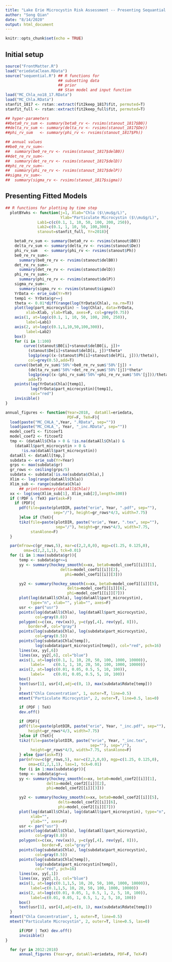 ---
title: "Lake Erie Microcystin Risk Assessment -- Presenting Sequantial Updating Results"
author: "Song Qian"
date: "8/14/2020"
output: html_document
---

```{r setup, include=FALSE}
knitr::opts_chunk$set(echo = TRUE)
```
## Initial setup
```{r}
source("FrontMatter.R")
load("eriedataClean.RData")
source("sequential.R") ## R functions for 
                       ## subsetting data
                       ## prior
                       ## Stan model and input function
load("MC_Chla_no18_17.RData")
load("MC_Chla.RData")
stanfit_1817 <- rstan::extract(fit2keep_1817$fit, permuted=T)
stanfit_full <- rstan::extract(fit2keep_full$fit, permuted=T)

## hyper-parameters
##beta0_rv_sum <- summary(beta0_rv <- rvsims(stanout_1817$B0))
##delta_rv_sum <- summary(delta_rv <- rvsims(stanout_1817$De))
##phi_rv_sum   <- summary(phi_rv <- rvsims(stanout_1817$Ph))

## annual values
##be0_re_rv_sum<- 
##  summary(be0_re_rv <- rvsims(stanout_1817$delB0))
##det_re_rv_sum<- 
##  summary(det_re_rv <- rvsims(stanout_1817$delD))
##phi_re_rv_sum<- 
##  summary(phi_re_rv <- rvsims(stanout_1817$delP))
##sigma_rv_sum<- 
##  summary(sigma_rv <- rvsims(stanout_1817$sigma))
```

## Presenting Fitted Models

```{r}
## R functions for plotting by time step
  plotBYwks <- function(j=1, Xlab="Chla ($\\mu$g/L)",
                        Ylab="Particulate Microcystin ($\\mu$g/L)",
  			  Lab1=c(c(0.1, 1, 10, 50, 100, 200, 250)),
	  		  Lab2=c(0.1, 1, 10, 50, 100,300), 
  			  stanout=stanfit_full, Yr=2018){

    beta0_rv_sum <- summary(beta0_rv <- rvsims(stanout$B0))
    delta_rv_sum <- summary(delta_rv <- rvsims(stanout$De))
    phi_rv_sum   <- summary(phi_rv <- rvsims(stanout$Ph))
    be0_re_rv_sum<- 
      summary(be0_re_rv <- rvsims(stanout$delB0))
    det_re_rv_sum<- 
      summary(det_re_rv <- rvsims(stanout$delD))
    phi_re_rv_sum<- 
      summary(phi_re_rv <- rvsims(stanout$delP))
    sigma_rv_sum<- 
      summary(sigma_rv <- rvsims(stanout$sigma))
    YrData <- erie_sub(Yr=Yr)
	temp1 <- YrData$gr==j
	theta <- 0.01*diff(range(log(YrData$Chla), na.rm=T))
	plot(log(part_microcystin) ~ log(Chla), data=YrData,
	     xlab=Xlab, ylab=Ylab, axes=F, col=grey(0.75))
	axis(1, at=log(c(0.1, 1, 10, 50, 100, 200, 250)),
	     label=Lab1)
	axis(2, at=log(c(0.1,1,10,50,100,300)),
	     label=Lab2)
	box()
	for (i in 1:100)
	    curve((stanout$B0[i]+stanout$delB0[i, j])+
		  (stanout$De[i]+stanout$delD[i, j])*theta*
		  log1p(exp((x-(stanout$Ph[i]+stanout$delP[i, j]))/theta)),
		  col=grey(0.5),add=T)
	curve((beta0_rv_sum$'50%'+be0_re_rv_sum$'50%'[j]) +
	      (delta_rv_sum$'50%'+det_re_rv_sum$'50%'[j])*theta*
	      log1p(exp((x-(phi_rv_sum$'50%'+phi_re_rv_sum$'50%'[j]))/theta)),
	      add=T)
	points(log(YrData$Chla)[temp1],
	       log(YrData$part_microcystin)[temp1],
	       col="red")
	invisible()    
}

annual_figures <- function(Year=2018,  dataAll=eriedata, 
                           PDF=F, TeX=F){
  load(paste("MC_CHLA_",Year, ".RData", sep=""))
  load(paste("MC_CHLA_", Year, "_inc.RData", sep=""))
  model_coef1 <- fitcoef1
  model_coef2 <- fitcoef2
  tmp <- (dataAll$Chla > 0 & !is.na(dataAll$Chla)) &
    (dataAll$part_microcystin > 0 &
       !is.na(dataAll$part_microcystin))
  dataAll <- dataAll[tmp,]
  subdata <- erie_sub(Yr=Year)
  grps <- max(subdata$gr)
  gr_rows <- ceiling(grps/5)
  subdata <- subdata[!is.na(subdata$Chla),]
  Xlim <- log(range(dataAll$Chla))
  Xlim_sub <- range(subdata$Chla)
      ## print(summary(dataAll$Chla))
  xx <- log(seq(Xlim_sub[1], Xlim_sub[2],length=100))
  if (!PDF & !TeX) par(ask=F)
    if (PDF){
	  pdf(file=paste(plotDIR, paste("erie", Year, ".pdf", sep=""),
	                 sep="/"), height=gr_rows*4/3, width=7.75)
      }else if (TeX){
	  tikz(file=paste(plotDIR, paste("erie", Year, ".tex", sep=""),
	                  sep="/"), height=gr_rows*4/3, width=7.75, 
	       stanAlone=F)
  }

  par(mfrow=c(gr_rows,5), mar=c(2,2,0,0), mgp=c(1.25, 0.125,0),
	    oma=c(2,2,1,1), tck=0.01)
  for (i in 1:max(subdata$gr)){
	  temp <- subdata$gr<=i
	  yy <- summary(hockey_smooth(x=xx, beta0=model_coef1[[i]][1],
	   			        delta=model_coef1[[i]][2],
				          phi=model_coef1[[i]][3]))

	  yy2 <- summary(hockey_smooth(x=xx, beta0=model_coef1[[i]][5],
				           delta=model_coef1[[i]][6],
				           phi=model_coef1[[i]][7]))
	  plot(log(dataAll$Chla), log(dataAll$part_microcystin),
	       type="n", xlab="", ylab="", axes=F)
	  usr <- par("usr")
	  points(log(dataAll$Chla), log(dataAll$part_microcystin),
	         col=gray(0.8))
	  polygon(x=c(xx, rev(xx)), y=c(yy[,4], rev(yy[, 8])),
		  border=F, col="gray")
	  points(log(subdata$Chla), log(subdata$part_microcystin),
	         col=gray(0.5))
	  points(log(subdata$Chla[temp]),
	         log(subdata$part_microcystin[temp]), col="red", pch=16)
	  lines(xx, yy[,6])
	  lines(xx, yy2[,6], col="blue")
	  axis(1, at=log(c(0.1, 1, 10, 20, 50, 100, 1000, 10000)),
	       label=    c(0.1, 1, 10, 20, 50, 100, 1000, 10000))
	  axis(2, at=log(c(0.01, 0.05, 0.5, 5, 10, 100)),
	       label=    c(0.01, 0.05, 0.5, 5, 10, 100))
	  box()
	  text(usr[1], usr[4],adj=c(0, 1), max(subdata$Rdate[temp])) 
      }
      mtext("Chla Concentration", 1, outer=T, line=0.5)
      mtext("Particulate Microcystin", 2, outer=T, line=0.5, las=0)

      if (PDF | TeX)
	  dev.off()

      if (PDF){
	  pdf(file=paste(plotDIR, paste("erie", Year, "_inc.pdf", sep=""), sep="/"), 
	      height=gr_rows*4/3, width=7.75)
      }else if (TeX){
	  tikz(file=paste(plotDIR, paste("erie", Year, "_inc.tex",
	                                 sep=""), sep="/"), 
	       height=gr_rows*4/3, width=7.75, stanAlone=F)
      } else {par(ask=T)}
      par(mfrow=c(gr_rows,5), mar=c(2,2,0,0), mgp=c(1.25, 0.125,0),
          oma=c(2,2,1,1), las=1, tck=0.01)
      for (i in 1:max(subdata$gr)){
	  temp <- subdata$gr==i
	  yy <- summary(hockey_smooth(x=xx, beta0=model_coef2[[i]][1],
				  delta=model_coef2[[i]][2],
				  phi=model_coef2[[i]][3]))

	  yy2 <- summary(hockey_smooth(x=xx, beta0=model_coef2[[i]][5],
				       delta=model_coef2[[i]][6],
				       phi=model_coef2[[i]][7]))
	  plot(log(dataAll$Chla), log(dataAll$part_microcystin), type="n",
	       xlab="",
	       ylab="", axes=F)
	  usr <- par("usr")
	  points(log(dataAll$Chla), log(dataAll$part_microcystin),
	         col=gray(0.8))
	  polygon(x=c(xx, rev(xx)), y=c(yy[,4], rev(yy[, 8])),
		        border=F, col="gray")
	  points(log(subdata$Chla), log(subdata$part_microcystin),
	         col=gray(0.5))
	  points(log(subdata$Chla[temp]),
	         log(subdata$part_microcystin[temp]),
	         col="red", pch=16)
	  lines(xx, yy[,1])
	  lines(xx, yy2[,1], col="blue")
	  axis(1, at=log(c(0.1,1,5, 10, 20, 50, 100, 1000, 10000)),
	       label=c(0.1,1,5, 10, 20, 50, 100, 1000, 10000))
	  axis(2, at=log(c(0.01, 0.05, 1, 0.5, 1, 2, 5, 10, 100)),
	       label=c(0.01, 0.05, 1, 0.5, 1, 2, 5, 10, 100))
	  box()
	  text(usr[1], usr[4],adj=c(0, 1), max(subdata$Rdate[temp])) 
  }
  mtext("Chla Concentration", 1, outer=T, line=0.5)
  mtext("Particulate Microcystin", 2, outer=T, line=0.5, las=0)

      if(PDF | TeX) dev.off()
      invisible()
}

  for (yr in 2012:2018)
      annual_figures (Year=yr, dataAll=eriedata, PDF=F, TeX=F)
```

